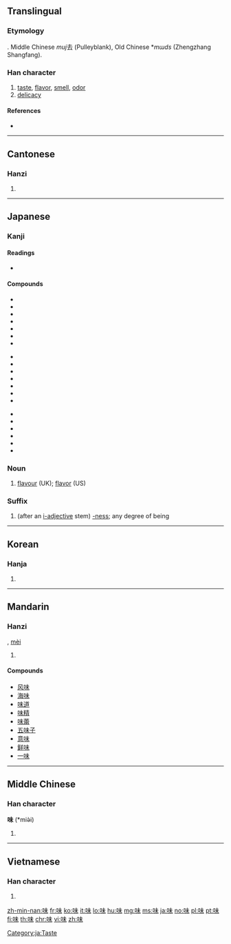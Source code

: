 {{also|昧}}
==Translingual==

===Etymology===
{{Han compound|口|未|ls=psc|c1=s|c2=p}}. Middle Chinese ''muj''去 (Pulleyblank), Old Chinese *''mɯds'' (Zhengzhang Shangfang).

===Han character===
{{Han char|rn=30|rad=口|as=05|sn=8|four=6509<sub>0</sub>|canj=口十木 (RJD)|ids=⿰[[口]][[未]]}}

# [[taste]], [[flavor]], [[smell]], [[odor]]
# [[delicacy]]

====References====
* {{Han ref|kx=0182.130|dkj=03456|dj=0401.140|hdz=10597.060|uh=5473|ud=21619|bh=A8FD|bd=43261}}

----

==Cantonese==

===Hanzi===
{{yue-hanzi|jyut=[[mei6]]|y=mei6}}

# {{defn|lang=yue|sort=口05}}

----

==Japanese==

===Kanji===
{{ja-kanji|grade=3|rs=口05}}

====Readings====
* {{ja-readings|goon=[[み]] ([[mi]])|kanon=[[び]] ([[bi]])|kun=[[あじ]] ([[aji]]), [[あじわう]] ([[味わう]], [[ajiwau]])}}

====Compounds====
{{top3}}
* {{l|ja|sc=Jpan|味方|tr=みかた, mikata}}
* {{l|ja|sc=Jpan|味噌|tr=みそ, miso}}
* {{l|ja|sc=Jpan|味噌汁|tr=みそしる, misoshiru}}
* {{l|ja|sc=Jpan|三味線|tr=しゃみせん, shamisen; さみせん, samisen}}
* {{l|ja|sc=Jpan|興味|tr=きょうみ, kyōmi}}
* {{l|ja|sc=Jpan|意味|tr=いみ, imi}}
* {{l|ja|sc=Jpan|無意味|tr=むいみ, muimi}}
{{mid3}}
* {{l|ja|sc=Jpan|甘味|tr=あまみ, amami}}
* {{l|ja|sc=Jpan|地味|tr=じみ, jimi}}
* {{l|ja|sc=Jpan|気味|tr=きみ, kimi}}
* {{l|ja|sc=Jpan|不気味な|tr=ぶきみ, bukimi}}
* {{l|ja|sc=Jpan|趣味|tr=しゅみ, shumi}}
* {{l|ja|sc=Jpan|赤味|tr=あかみ, akami}}
* {{l|ja|sc=Jpan|黒味|tr=くろみ, kuromi}}
{{mid3}}
* {{l|ja|sc=Jpan|厚味|tr=あつみ, atsumi}}
* {{l|ja|sc=Jpan|不味い|tr=まずい, mazui}}
* {{l|ja|sc=Jpan|美味しい|tr=おいしい, oishii}}
* {{l|ja|sc=Jpan|旨味|tr=うまみ, umami}}
* {{l|ja|sc=Jpan|賞味|tr=しょうみ, shōmi}}
* {{l|ja|sc=Jpan|薬味|tr=やくみ, yakumi}}
{{bottom}}

===Noun===
{{ja-noun|あじ}}

# [[flavour]] (UK); [[flavor]] (US)

===Suffix===
{{ja-pos|み|suffix}}

# (after an [[形容詞|i-adjective]] stem) [[-ness]]; any degree of being

[[Category:ja:Taste]]

----

==Korean==

===Hanja===
{{ko-hanja|hangeul=미|rv=mi|mr=mi}}

# {{defn|lang=ko|sort=口05}}

----

==Mandarin==

===Hanzi===
{{cmn-hanzi|pin=[[wèi]] ([[wei4]])|wg=wei<sup>4</sup>}}, [[mèi]]

# {{defn|lang=cmn|sort=口05}}

====Compounds====
*[[风味]]
*[[海味]]
*[[味道]]
*[[味精]]
*[[味蕾]]
*[[五味子]]
*[[意味]]
*[[鲜味]] 
*[[一味]]

----

==Middle Chinese==

===Han character===
'''味''' (*miə̀i)<!--note: asterisk indicates that this character appears more than four times in the Tang Dynasty corpus of literature-->

# {{defn|lang=ltc|sort=口05}}

----

==Vietnamese==

===Han character===
{{vi-hantu|[[vị]], [[mùi]], [[mồi]]|rs=口05}}

# {{defn|lang=vi|sort=口05}}

[[zh-min-nan:味]]
[[fr:味]]
[[ko:味]]
[[it:味]]
[[lo:味]]
[[hu:味]]
[[mg:味]]
[[ms:味]]
[[ja:味]]
[[no:味]]
[[pl:味]]
[[pt:味]]
[[fi:味]]
[[th:味]]
[[chr:味]]
[[vi:味]]
[[zh:味]]